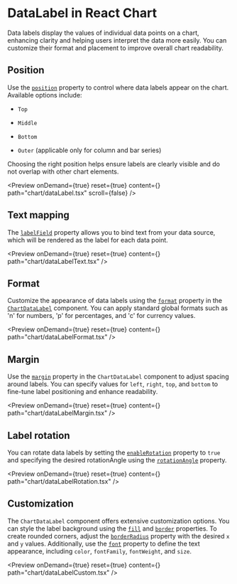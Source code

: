 
<Meta 
  title="React Chart DataLabel | Syncfusion"
  description="React Chart data labels show values near data points for easy reading, with support for custom text, positioning, rotation, margins, and styling."
/>

# DataLabel in React Chart

Data labels display the values of individual data points on a chart, enhancing clarity and helping users interpret the data more easily. You can customize their format and placement to improve overall chart readability.

## Position

Use the [`position`](https://react-api.syncfusion.com/chart/chartmarkerprops#border) property to control where data labels appear on the chart. Available options include:

- `Top`

- `Middle`

- `Bottom`

- `Outer` (applicable only for column and bar series)

Choosing the right position helps ensure labels are clearly visible and do not overlap with other chart elements.

<Preview onDemand={true} reset={true} content={<DataLabel />} path="chart/dataLabel.tsx" scroll={false} />

## Text mapping

The [`labelField`](https://react-api.syncfusion.com/chart/chartdatalabelprops#labelfield) property allows you to bind text from your data source, which will be rendered as the label for each data point.

<Preview onDemand={true} reset={true} content={<DataLabelText />} path="chart/dataLabelText.tsx" />

## Format

Customize the appearance of data labels using the [`format`](https://react-api.syncfusion.com/chart/chartdatalabelprops#format) property in the [`ChartDataLabel`](https://react-api.syncfusion.com/chart/chartdatalabelprops) component. You can apply standard global formats such as 'n' for numbers, 'p' for percentages, and 'c' for currency values.

<Preview onDemand={true} reset={true} content={<DataLabelFormat />} path="chart/dataLabelFormat.tsx" />

## Margin

Use the [`margin`](https://react-api.syncfusion.com/chart/chartdatalabelprops#margin) property in the `ChartDataLabel` component to adjust spacing around labels. You can specify values for `left`, `right`, `top`, and `bottom` to fine-tune label positioning and enhance readability.

<Preview onDemand={true} reset={true} content={<DataLabelMargin />} path="chart/dataLabelMargin.tsx" />

## Label rotation

You can rotate data labels by setting the [`enableRotation`](https://react-api.syncfusion.com/chart/chartdatalabelprops#enablerotation) property to `true` and specifying the desired rotationAngle using the [`rotationAngle`](https://react-api.syncfusion.com/chart/chartdatalabelprops#rotationangle) property.

<Preview onDemand={true} reset={true} content={<DataLabelRotation />} path="chart/dataLabelRotation.tsx" />

## Customization

The `ChartDataLabel` component offers extensive customization options. You can style the label background using the [`fill`](https://react-api.syncfusion.com/chart/chartdatalabelprops#fill) and [`border`](https://react-api.syncfusion.com/chart/chartdatalabelprops#border) properties. To create rounded corners, adjust the [`borderRadius`](https://react-api.syncfusion.com/chart/chartdatalabelprops#borderradius) property with the desired `x` and `y` values. Additionally, use the [`font`](https://react-api.syncfusion.com/chart/chartdatalabelprops#font) property to define the text appearance, including `color`, `fontFamily`, `fontWeight`, and `size`.

<Preview onDemand={true} reset={true} content={<DataLabelCustom />} path="chart/dataLabelCustom.tsx" />
